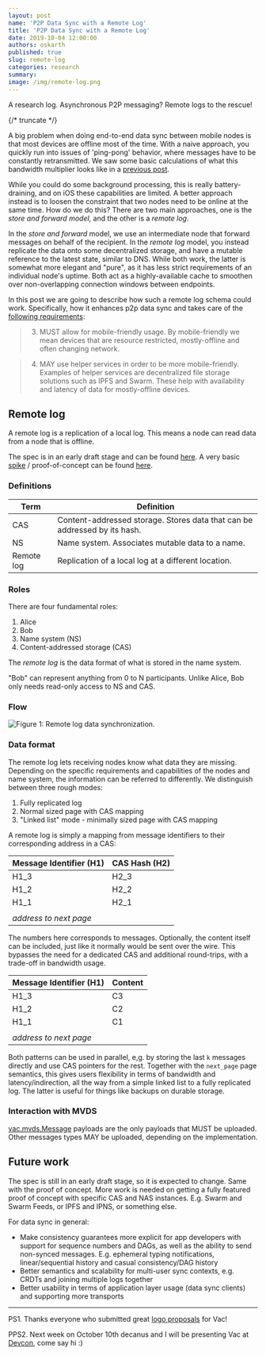 ```yaml
---
layout: post
name: 'P2P Data Sync with a Remote Log'
title: 'P2P Data Sync with a Remote Log'
date: 2019-10-04 12:00:00
authors: oskarth
published: true
slug: remote-log
categories: research
summary:
image: /img/remote-log.png
---
```


A research log. Asynchronous P2P messaging? Remote logs to the rescue!

{/* truncate */}

A big problem when doing end-to-end data sync between mobile nodes is that most devices are offline most of the time. With a naive approach, you quickly run into issues of 'ping-pong' behavior, where messages have to be constantly retransmitted. We saw some basic calculations of what this bandwidth multiplier looks like in a [previous post](https://vac.dev/p2p-data-sync-for-mobile).

While you could do some background processing, this is really battery-draining, and on iOS these capabilities are limited. A better approach instead is to loosen the constraint that two nodes need to be online at the same time. How do we do this? There are two main approaches, one is the _store and forward model_, and the other is a _remote log_.

In the _store and forward_ model, we use an intermediate node that forward messages on behalf of the recipient. In the _remote log_ model, you instead replicate the data onto some decentralized storage, and have a mutable reference to the latest state, similar to DNS. While both work, the latter is somewhat more elegant and "pure", as it has less strict requirements of an individual node's uptime. Both act as a highly-available cache to smoothen over non-overlapping connection windows between endpoints.

In this post we are going to describe how such a remote log schema could work. Specifically, how it enhances p2p data sync and takes care of the [following requirements](https://vac.dev/p2p-data-sync-for-mobile):

> 3. MUST allow for mobile-friendly usage. By mobile-friendly we mean devices
>    that are resource restricted, mostly-offline and often changing network.

> 4. MAY use helper services in order to be more mobile-friendly. Examples of
>    helper services are decentralized file storage solutions such as IPFS and
>    Swarm. These help with availability and latency of data for mostly-offline
>    devices.

## Remote log

A remote log is a replication of a local log. This means a node can read data from a node that is offline.

The spec is in an early draft stage and can be found [here](https://github.com/vacp2p/specs/pull/16). A very basic [spike](https://en.wikipedia.org/wiki/Spike_(software_development)) / proof-of-concept can be found [here](https://github.com/vacp2p/research/tree/master/remote_log).

### Definitions

| Term       | Definition                                                                |
| ---------- | ------------------------------------------------------------------------- |
| CAS        | Content-addressed storage. Stores data that can be addressed by its hash. |
| NS         | Name system. Associates mutable data to a name.                           |
| Remote log | Replication of a local log at a different location.                       |

### Roles

There are four fundamental roles:

1. Alice
2. Bob
3. Name system (NS)
4. Content-addressed storage (CAS)

The _remote log_ is the data format of what is stored in the name system.

"Bob" can represent anything from 0 to N participants. Unlike Alice, Bob only needs read-only access to NS and CAS.

### Flow

![Figure 1: Remote log data synchronization.](/img/remote-log.png)

### Data format

The remote log lets receiving nodes know what data they are missing. Depending on the specific requirements and capabilities of the nodes and name system, the information can be referred to differently. We distinguish between three rough modes:

1. Fully replicated log
2. Normal sized page with CAS mapping
3. "Linked list" mode - minimally sized page with CAS mapping

A remote log is simply a mapping from message identifiers to their corresponding address in a CAS:

| Message Identifier (H1) | CAS Hash (H2) |
| ----------------------- | ------------- |
| H1_3                    | H2_3          |
| H1_2                    | H2_2          |
| H1_1                    | H2_1          |
|                         |               |
| _address to next page_  |

The numbers here corresponds to messages. Optionally, the content itself can be included, just like it normally would be sent over the wire. This bypasses the need for a dedicated CAS and additional round-trips, with a trade-off in bandwidth usage.

| Message Identifier (H1) | Content |
| ----------------------- | ------- |
| H1_3                    | C3      |
| H1_2                    | C2      |
| H1_1                    | C1      |
|                         |         |
| _address to next page_  |

Both patterns can be used in parallel, e,g. by storing the last `k` messages directly and use CAS pointers for the rest. Together with the `next_page` page semantics, this gives users flexibility in terms of bandwidth and latency/indirection, all the way from a simple linked list to a fully replicated log. The latter is useful for things like backups on durable storage.

### Interaction with MVDS

[vac.mvds.Message](https://rfc.vac.dev/vac/2/mvds/#payloads) payloads are the only payloads that MUST be uploaded. Other messages types MAY be uploaded, depending on the implementation.

## Future work

The spec is still in an early draft stage, so it is expected to change. Same with the proof of concept. More work is needed on getting a fully featured proof of concept with specific CAS and NAS instances. E.g. Swarm and Swarm Feeds, or IPFS and IPNS, or something else.

For data sync in general:

- Make consistency guarantees more explicit for app developers with support for sequence numbers and DAGs, as well as the ability to send non-synced messages. E.g. ephemeral typing notifications, linear/sequential history and casual consistency/DAG history
- Better semantics and scalability for multi-user sync contexts, e.g. CRDTs and joining multiple logs together
- Better usability in terms of application layer usage (data sync clients) and supporting more transports

---

PS1. Thanks everyone who submitted great [logo proposals](https://explorer.bounties.network/bounty/3389) for Vac!

PPS2. Next week on October 10th decanus and I will be presenting Vac at [Devcon](https://devcon.org/agenda), come say hi :)

